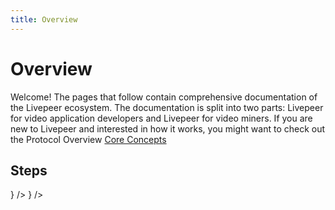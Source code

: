 ```yaml
---
title: Overview
---
```


# Overview

Welcome! The pages that follow contain comprehensive documentation of the
Livepeer ecosystem. The documentation is split into two parts: Livepeer for
video application developers and Livepeer for video miners. If you are new to
Livepeer and interested in how it works, you might want to check out the
Protocol Overview [Core Concepts](https://nextjs.org/)

## Steps

<DocsCardsContainer>
  <DocsCard
    key={1}
    title="For Video Application Developers"
    description="Check how livepeer helps you develop video applications easily."
    href="/"
    icon={<Icon />}
  />
  <DocsCard
    key={2}
    title="For Video Application Developers"
    description="Check how livepeer helps you develop video applications easily."
    href="/"
  />
  <DocsCard
    key={3}
    title="For Video Application Developers"
    description="Check how livepeer helps you develop video applications easily."
    href="/"
    icon={<Icon />}
  />
</DocsCardsContainer>
